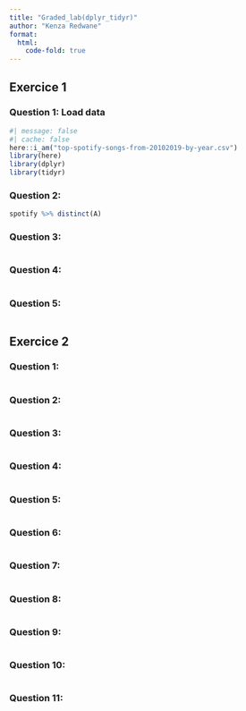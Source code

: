 ```yaml
---
title: "Graded_lab(dplyr_tidyr)"
author: "Kenza Redwane"
format: 
  html:
    code-fold: true
---
```


## Exercice 1

### Question 1: Load data
```r
#| message: false
#| cache: false
here::i_am("top-spotify-songs-from-20102019-by-year.csv")
library(here)
library(dplyr)
library(tidyr)
```

### Question 2: 
```r
spotify %>% distinct(A)
```

### Question 3:
```r

```

### Question 4:
```r

```

### Question 5:
```r

```

## Exercice 2

### Question 1:
```r

```

### Question 2:
```r

```

### Question 3:
```r

```

### Question 4:
```r

```

### Question 5:
```r

```

### Question 6:
```r

```

### Question 7:
```r

```

### Question 8:
```r

```

### Question 9:
```r

```

### Question 10:
```r

```

### Question 11:
```r

```